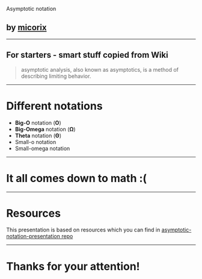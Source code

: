 

<Layout>

<DeckHeading>Asymptotic notation</DeckHeading>

## by [micorix](https://micorix.com)

</Layout>

---

<Layout>

## For starters - smart stuff copied from Wiki

<blockquote>
asymptotic analysis, also known as asymptotics, is a method of describing limiting behavior.
</blockquote>

</Layout>

---

<Layout>

# Different notations

* **Big-O** notation (**O**)
* **Big-Omega** notation (**Ω**)
* **Theta** notation (**Θ**)
* Small-o notation
* Small-omega notation

</Layout>

---

<Layout>

# It all comes down to math :(


</Layout>

---

<Layout>

# Resources

This presentation is based on resources which you can find in [asymptotic-notation-presentation repo](https://github.com/micorix/asymptotic-notation-presentation)

</Layout>

---

<Layout>

# Thanks for your attention!

</Layout>
